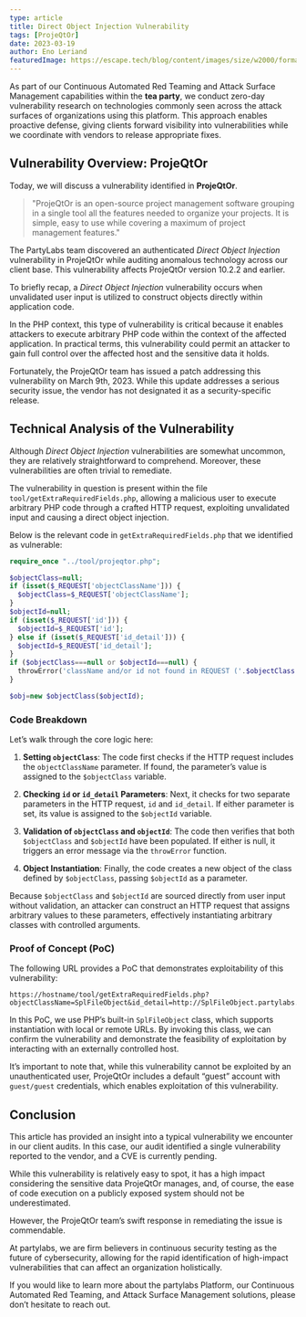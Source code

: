 ```yaml
---
type: article
title: Direct Object Injection Vulnerability
tags: [ProjeQtOr]
date: 2023-03-19
author: Eno Leriand
featuredImage: https://escape.tech/blog/content/images/size/w2000/format/webp/2023/09/what-are-idor-graphql.png
---
```


As part of our Continuous Automated Red Teaming and Attack Surface Management capabilities within the **tea party**, we conduct zero-day vulnerability research on technologies commonly seen across the attack surfaces of organizations using this platform. This approach enables proactive defense, giving clients forward visibility into vulnerabilities while we coordinate with vendors to release appropriate fixes.

## Vulnerability Overview: ProjeQtOr

Today, we will discuss a vulnerability identified in **ProjeQtOr**.

> "ProjeQtOr is an open-source project management software grouping in a single tool all the features needed to organize your projects. It is simple, easy to use while covering a maximum of project management features."

The PartyLabs team discovered an authenticated *Direct Object Injection* vulnerability in ProjeQtOr while auditing anomalous technology across our client base. This vulnerability affects ProjeQtOr version 10.2.2 and earlier.

To briefly recap, a *Direct Object Injection* vulnerability occurs when unvalidated user input is utilized to construct objects directly within application code.

In the PHP context, this type of vulnerability is critical because it enables attackers to execute arbitrary PHP code within the context of the affected application. In practical terms, this vulnerability could permit an attacker to gain full control over the affected host and the sensitive data it holds.

Fortunately, the ProjeQtOr team has issued a patch addressing this vulnerability on March 9th, 2023. While this update addresses a serious security issue, the vendor has not designated it as a security-specific release.

## Technical Analysis of the Vulnerability

Although *Direct Object Injection* vulnerabilities are somewhat uncommon, they are relatively straightforward to comprehend. Moreover, these vulnerabilities are often trivial to remediate.

The vulnerability in question is present within the file `tool/getExtraRequiredFields.php`, allowing a malicious user to execute arbitrary PHP code through a crafted HTTP request, exploiting unvalidated input and causing a direct object injection.

Below is the relevant code in `getExtraRequiredFields.php` that we identified as vulnerable:

```php
require_once "../tool/projeqtor.php";

$objectClass=null;
if (isset($_REQUEST['objectClassName'])) {
  $objectClass=$_REQUEST['objectClassName'];
}
$objectId=null;
if (isset($_REQUEST['id'])) {
  $objectId=$_REQUEST['id'];
} else if (isset($_REQUEST['id_detail'])) {
  $objectId=$_REQUEST['id_detail'];
}
if ($objectClass===null or $objectId===null) {
  throwError('className and/or id not found in REQUEST ('.$objectClass.'/'.$objectId.')');
}

$obj=new $objectClass($objectId);
```

### Code Breakdown

Let’s walk through the core logic here:

1. **Setting `objectClass`**: The code first checks if the HTTP request includes the `objectClassName` parameter. If found, the parameter’s value is assigned to the `$objectClass` variable.

2. **Checking `id` or `id_detail` Parameters**: Next, it checks for two separate parameters in the HTTP request, `id` and `id_detail`. If either parameter is set, its value is assigned to the `$objectId` variable.

3. **Validation of `objectClass` and `objectId`**: The code then verifies that both `$objectClass` and `$objectId` have been populated. If either is null, it triggers an error message via the `throwError` function.

4. **Object Instantiation**: Finally, the code creates a new object of the class defined by `$objectClass`, passing `$objectId` as a parameter.

Because `$objectClass` and `$objectId` are sourced directly from user input without validation, an attacker can construct an HTTP request that assigns arbitrary values to these parameters, effectively instantiating arbitrary classes with controlled arguments.

### Proof of Concept (PoC)

The following URL provides a PoC that demonstrates exploitability of this vulnerability:

```plaintext
https://hostname/tool/getExtraRequiredFields.php?objectClassName=SplFileObject&id_detail=http://SplFileObject.partylabs.com
```

In this PoC, we use PHP’s built-in `SplFileObject` class, which supports instantiation with local or remote URLs. By invoking this class, we can confirm the vulnerability and demonstrate the feasibility of exploitation by interacting with an externally controlled host.

It’s important to note that, while this vulnerability cannot be exploited by an unauthenticated user, ProjeQtOr includes a default “guest” account with `guest/guest` credentials, which enables exploitation of this vulnerability.

## Conclusion

This article has provided an insight into a typical vulnerability we encounter in our client audits. In this case, our audit identified a single vulnerability reported to the vendor, and a CVE is currently pending.

While this vulnerability is relatively easy to spot, it has a high impact considering the sensitive data ProjeQtOr manages, and, of course, the ease of code execution on a publicly exposed system should not be underestimated.

However, the ProjeQtOr team’s swift response in remediating the issue is commendable.

At partylabs, we are firm believers in continuous security testing as the future of cybersecurity, allowing for the rapid identification of high-impact vulnerabilities that can affect an organization holistically.

If you would like to learn more about the partylabs Platform, our Continuous Automated Red Teaming, and Attack Surface Management solutions, please don’t hesitate to reach out.


